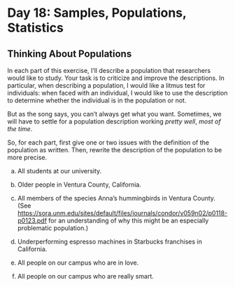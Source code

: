 # Day 18: Samples, Populations, Statistics

## Thinking About Populations

In each part of this exercise, I'll describe a population that researchers would like to study.  Your task is to criticize and improve the descriptions.  In particular, when describing a population, I would like a litmus test for individuals: when faced with an individual, I would like to use the description to determine whether the individual is in the population or not.

But as the song says, you can't always get what you want.  Sometimes, we will have to settle for a population description working *pretty well*, *most of the time*.

So, for each part, first give one or two issues with the definition of the population as written.  Then, rewrite the description of the population to be more precise.

(a) All students at our university.

(b) Older people in Ventura County, California.

(c) All members of the species Anna's hummingbirds in Ventura County.  (See [https://sora.unm.edu/sites/default/files/journals/condor/v059n02/p0118-p0123.pdf](https://sora.unm.edu/sites/default/files/journals/condor/v059n02/p0118-p0123.pdf) for an understanding of why this might be an especially problematic population.)

(d) Underperforming espresso machines in Starbucks franchises in California.

(e) All people on our campus who are in love.

(f) All people on our campus who are really smart.
